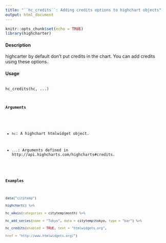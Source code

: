 ```yaml
---
title: "``hc_credits``: Adding credits options to highchart objects"
output: html_document
---
```


```r
knitr::opts_chunk$set(echo = TRUE)
library(highcharter)
```
 

#### Description 

highcarter by default don’t put credits in the chart. You can add credits using these options.

#### Usage
<pre><code>
hc_credits(hc, ...)
</ocode></pre>

#### Arguments 

* ``hc ``: A highchart htmlwidget object.

* ``...``: Arguments defined in http://api.highcharts.com/highcharts#credits.

#### Examples

```r
data("citytemp")

highchart() %>%

hc_xAxis(categories = citytemp$month) %>%

hc_add_series(name = "Tokyo", data = citytemp$tokyo, type = "bar") %>%

hc_credits(enabled = TRUE, text = "htmlwidgets.org",

href = "http://www.htmlwidgets.org/")
```
